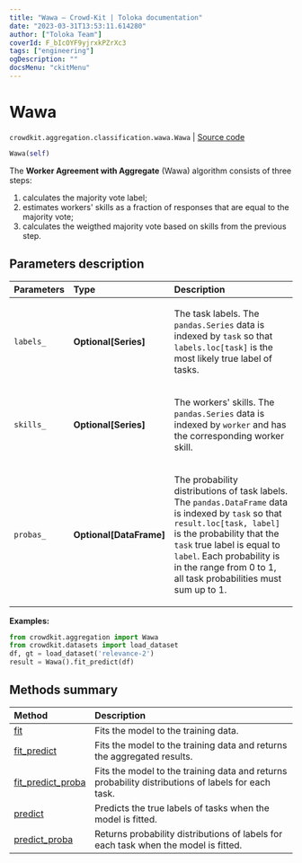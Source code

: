 ```yaml
---
title: "Wawa — Crowd-Kit | Toloka documentation"
date: "2023-03-31T13:53:11.614280"
author: ["Toloka Team"]
coverId: F_bIcOYF9yjrxkPZrXc3
tags: ["engineering"]
ogDescription: ""
docsMenu: "ckitMenu"
---
```


# Wawa

`crowdkit.aggregation.classification.wawa.Wawa` | [Source code](https://github.com/Toloka/crowd-kit/blob/v1.2.1/crowdkit/aggregation/classification/wawa.py#L14)

```python
Wawa(self)
```

The **Worker Agreement with Aggregate** (Wawa) algorithm consists of three steps:

1. calculates the majority vote label;
2. estimates workers' skills as a fraction of responses that are equal to the majority vote;
3. calculates the weigthed majority vote based on skills from the previous step.

## Parameters description

| Parameters | Type | Description |
| :----------| :----| :-----------|
`labels_`|**Optional\[Series\]**|<p>The task labels. The `pandas.Series` data is indexed by `task` so that `labels.loc[task]` is the most likely true label of tasks.</p>
`skills_`|**Optional\[Series\]**|<p>The workers' skills. The `pandas.Series` data is indexed by `worker` and has the corresponding worker skill.</p>
`probas_`|**Optional\[DataFrame\]**|<p>The probability distributions of task labels. The `pandas.DataFrame` data is indexed by `task` so that `result.loc[task, label]` is the probability that the `task` true label is equal to `label`. Each probability is in the range from 0 to 1, all task probabilities must sum up to 1.</p>

**Examples:**

```python
from crowdkit.aggregation import Wawa
from crowdkit.datasets import load_dataset
df, gt = load_dataset('relevance-2')
result = Wawa().fit_predict(df)
```

## Methods summary

| Method | Description |
| :------| :-----------|
[fit](/docs/crowd-kit/reference/crowdkit.aggregation.classification.wawa.Wawa.fit)| Fits the model to the training data.
[fit_predict](/docs/crowd-kit/reference/crowdkit.aggregation.classification.wawa.Wawa.fit_predict)| Fits the model to the training data and returns the aggregated results.
[fit_predict_proba](/docs/crowd-kit/reference/crowdkit.aggregation.classification.wawa.Wawa.fit_predict_proba)| Fits the model to the training data and returns probability distributions of labels for each task.
[predict](/docs/crowd-kit/reference/crowdkit.aggregation.classification.wawa.Wawa.predict)| Predicts the true labels of tasks when the model is fitted.
[predict_proba](/docs/crowd-kit/reference/crowdkit.aggregation.classification.wawa.Wawa.predict_proba)| Returns probability distributions of labels for each task when the model is fitted.